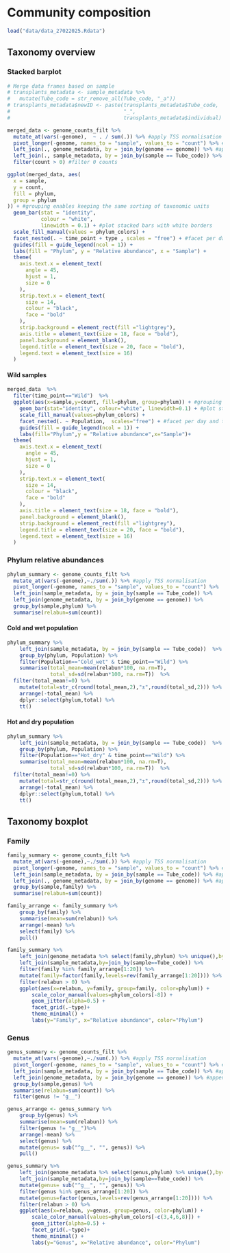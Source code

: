 # Community composition

```r
load("data/data_27022025.Rdata")
```

## Taxonomy overview 

### Stacked barplot

```r
# Merge data frames based on sample
# transplants_metadata <- sample_metadata %>%
#   mutate(Tube_code = str_remove_all(Tube_code, "_a"))
# transplants_metadata$newID <- paste(transplants_metadata$Tube_code,
#                                     "_",
#                                     transplants_metadata$individual)

merged_data <- genome_counts_filt %>%
  mutate_at(vars(-genome),  ~ . / sum(.)) %>% #apply TSS normalisation
  pivot_longer(-genome, names_to = "sample", values_to = "count") %>% #reduce to minimum number of columns
  left_join(., genome_metadata, by = join_by(genome == genome)) %>% #append genome metadata
  left_join(., sample_metadata, by = join_by(sample == Tube_code)) %>% #append sample metadata
  filter(count > 0) #filter 0 counts

ggplot(merged_data, aes(
  x = sample,
  y = count,
  fill = phylum,
  group = phylum
)) + #grouping enables keeping the same sorting of taxonomic units
  geom_bar(stat = "identity",
           colour = "white",
           linewidth = 0.1) + #plot stacked bars with white borders
  scale_fill_manual(values = phylum_colors) +
  facet_nested(. ~ time_point + type , scales = "free") + #facet per day and treatment
  guides(fill = guide_legend(ncol = 1)) +
  labs(fill = "Phylum", y = "Relative abundance", x = "Sample") +
  theme(
    axis.text.x = element_text(
      angle = 45,
      hjust = 1,
      size = 0
    ),
    strip.text.x = element_text(
      size = 14,
      colour = "black",
      face = "bold"
    ),
    strip.background = element_rect(fill ="lightgrey"),
    axis.title = element_text(size = 18, face = "bold"),
    panel.background = element_blank(),
    legend.title = element_text(size = 20, face = "bold"),
    legend.text = element_text(size = 16)
  )
```

#### Wild samples
```r
merged_data  %>%
  filter(time_point=="Wild")  %>%
  ggplot(aes(x=sample,y=count, fill=phylum, group=phylum)) + #grouping enables keeping the same sorting of taxonomic units
    geom_bar(stat="identity", colour="white", linewidth=0.1) + #plot stacked bars with white borders
    scale_fill_manual(values=phylum_colors) +
    facet_nested(. ~ Population,  scales="free") + #facet per day and treatment
    guides(fill = guide_legend(ncol = 1)) +
    labs(fill="Phylum",y = "Relative abundance",x="Sample")+
  theme(
    axis.text.x = element_text(
      angle = 45,
      hjust = 1,
      size = 0
    ),
    strip.text.x = element_text(
      size = 14,
      colour = "black",
      face = "bold"
    ),
    axis.title = element_text(size = 18, face = "bold"),
    panel.background = element_blank(),
    strip.background = element_rect(fill ="lightgrey"),
    legend.title = element_text(size = 20, face = "bold"),
    legend.text = element_text(size = 16)
  )
```

### Phylum relative abundances
```r
phylum_summary <- genome_counts_filt %>%
  mutate_at(vars(-genome),~./sum(.)) %>% #apply TSS normalisation
  pivot_longer(-genome, names_to = "sample", values_to = "count") %>%
  left_join(sample_metadata, by = join_by(sample == Tube_code)) %>%
  left_join(genome_metadata, by = join_by(genome == genome)) %>%
  group_by(sample,phylum) %>%
  summarise(relabun=sum(count))
```

#### Cold and wet population
```r
phylum_summary %>%
    left_join(sample_metadata, by = join_by(sample == Tube_code))  %>%
    group_by(phylum, Population) %>%
    filter(Population=="Cold_wet" & time_point=="Wild") %>%
    summarise(total_mean=mean(relabun*100, na.rm=T),
              total_sd=sd(relabun*100, na.rm=T))  %>%
  filter(total_mean!=0) %>% 
    mutate(total=str_c(round(total_mean,2),"±",round(total_sd,2))) %>% 
    arrange(-total_mean) %>% 
    dplyr::select(phylum,total) %>% 
    tt()
```

#### Hot and dry population
```r
phylum_summary %>%
    left_join(sample_metadata, by = join_by(sample == Tube_code))  %>%
    group_by(phylum, Population) %>%
    filter(Population=="Hot_dry" & time_point=="Wild") %>%
    summarise(total_mean=mean(relabun*100, na.rm=T),
              total_sd=sd(relabun*100, na.rm=T))  %>%
  filter(total_mean!=0) %>% 
    mutate(total=str_c(round(total_mean,2),"±",round(total_sd,2))) %>% 
    arrange(-total_mean) %>% 
    dplyr::select(phylum,total) %>% 
    tt()
```


## Taxonomy boxplot

### Family
```r
family_summary <- genome_counts_filt %>%
  mutate_at(vars(-genome),~./sum(.)) %>% #apply TSS normalisation
  pivot_longer(-genome, names_to = "sample", values_to = "count") %>% #reduce to minimum number of columns
  left_join(sample_metadata, by = join_by(sample == Tube_code)) %>% #append sample metadata
  left_join(., genome_metadata, by = join_by(genome == genome)) %>% #append genome metadata
  group_by(sample,family) %>%
  summarise(relabun=sum(count))
```


```r
family_arrange <- family_summary %>%
    group_by(family) %>%
    summarise(mean=sum(relabun)) %>%
    arrange(-mean) %>%
    select(family) %>%
    pull()

family_summary %>%
    left_join(genome_metadata %>% select(family,phylum) %>% unique(),by=join_by(family==family)) %>%
    left_join(sample_metadata,by=join_by(sample==Tube_code)) %>%
    filter(family %in% family_arrange[1:20]) %>%
    mutate(family=factor(family,levels=rev(family_arrange[1:20]))) %>%
    filter(relabun > 0) %>%
    ggplot(aes(x=relabun, y=family, group=family, color=phylum)) +
        scale_color_manual(values=phylum_colors[-8]) +
        geom_jitter(alpha=0.5) + 
        facet_grid(.~type)+
        theme_minimal() + 
        labs(y="Family", x="Relative abundance", color="Phylum")

```

### Genus
```r
genus_summary <- genome_counts_filt %>%
  mutate_at(vars(-genome),~./sum(.)) %>% #apply TSS nornalisation
  pivot_longer(-genome, names_to = "sample", values_to = "count") %>% #reduce to minimum number of columns
  left_join(sample_metadata, by = join_by(sample == Tube_code)) %>% #append sample metadata
  left_join(genome_metadata, by = join_by(genome == genome)) %>% #append genome metadata
  group_by(sample,genus) %>%
  summarise(relabun=sum(count)) %>%
  filter(genus != "g__")
```

```r
genus_arrange <- genus_summary %>%
    group_by(genus) %>%
    summarise(mean=sum(relabun)) %>%
    filter(genus != "g__")%>%
    arrange(-mean) %>%
    select(genus) %>%
    mutate(genus= sub("^g__", "", genus)) %>%
    pull()

genus_summary %>%
    left_join(genome_metadata %>% select(genus,phylum) %>% unique(),by=join_by(genus==genus)) %>%
    left_join(sample_metadata,by=join_by(sample==Tube_code)) %>%
    mutate(genus= sub("^g__", "", genus)) %>%
    filter(genus %in% genus_arrange[1:20]) %>%
    mutate(genus=factor(genus,levels=rev(genus_arrange[1:20]))) %>%
    filter(relabun > 0) %>%
    ggplot(aes(x=relabun, y=genus, group=genus, color=phylum)) +
        scale_color_manual(values=phylum_colors[-c(3,4,6,8)]) +
        geom_jitter(alpha=0.5) + 
        facet_grid(.~type)+
        theme_minimal() + 
        labs(y="Genus", x="Relative abundance", color="Phylum")

```
